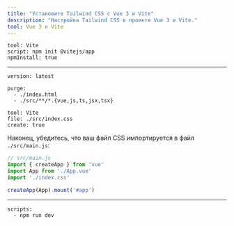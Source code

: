 ```yaml
---
title: "Установите Tailwind CSS с Vue 3 и Vite"
description: "Настройка Tailwind CSS в проекте Vue 3 и Vite."
tool: Vue 3 и Vite
---
```


```preval installation
tool: Vite
script: npm init @vitejs/app
npmInstall: true
```

---

```preval setup
version: latest
```

```preval configuration
purge:
  - ./index.html
  - ./src/**/*.{vue,js,ts,jsx,tsx}
```

```preval include
tool: Vite
file: ./src/index.css
create: true
```

Наконец, убедитесь, что ваш файл CSS импортируется в файл `./src/main.js`:

```js
// src/main.js
import { createApp } from 'vue'
import App from './App.vue'
import './index.css'

createApp(App).mount('#app')
```

---

```preval finish
scripts:
  - npm run dev
```

